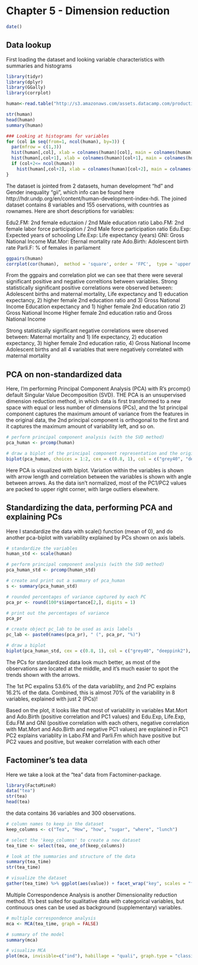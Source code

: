 # Chapter 5 -  Dimension reduction


```r
date()
```


## Data lookup

First loading the dataset and looking variable characteristics with summaries and histograms

```r
library(tidyr)
library(dplyr)
library(GGally)
library(corrplot)

human<-read.table("http://s3.amazonaws.com/assets.datacamp.com/production/course_2218/datasets/human2.txt", header = T, sep = ",")

str(human)
head(human)
summary(human)

### Looking at histograms for variables
for (col in seq(from=1, ncol(human), by=3)) {
  par(mfrow = c(1,3))
  hist(human[,col], xlab = colnames(human)[col], main = colnames(human)[col] )
  hist(human[,col+1], xlab = colnames(human)[col+1], main = colnames(human)[col+1])
  if (col+2<= ncol(human)) 
    hist(human[,col+2], xlab = colnames(human)[col+2], main = colnames(human)[col+2])
}


```

The dataset is jointed from 2 datasets, human development "hd" and Gender inequality "gii", which info can be found here http://hdr.undp.org/en/content/human-development-index-hdi. The joined dataset contains 8 variables and 155 oservations, with countries as rownames. Here are short descriptions for variables:

Edu2.FM:      2nd female eductaion / 2nd Male education ratio
Labo.FM:      2nd female labor force participation / 2nd Male force participation ratio
Edu.Exp:      Expected years of schooling 
Life.Exp:     Life expectancy (years)
GNI:          Gross National Income 
Mat.Mor:      Eternal mortality rate
Ado.Birth:    Adolescent birth rate
Parli.F:      % of females in parliament

```r
ggpairs(human)
corrplot(cor(human),  method = 'square', order = 'FPC',  type = 'upper', diag = FALSE)
```

From the ggpairs and correlation plot we can see that there were several significant positive and negative correltions between variables.
Strong statistically significant positive correlations were observed between:
Adolescent births and maternal mortality, 
Life expectancy and 1) education expectancy, 2) higher female 2nd education ratio and 3) Gross National Income
Education expectancy and 1) higher female 2nd education ratio 2) Gross National Income
Higher female 2nd education ratio and Gross National Income

Strong statistically significant negative correlations were observed between:
Maternal mortality and 1) life expectancy, 2) education expectancy, 3) higher female 2nd education ratio, 4) Gross National Income
Adolescent births and all 4 variables that were negatively correlated with maternal mortality

## PCA on non-standardized data

Here, I'm performing Principal Component Analysis (PCA) with R's prcomp() default Singular Value Decomposition (SVD). THE PCA is an unsupervised dimension reduction method, in which data is first transformed to a new space with equal or less number of dimensions (PCs), and the 1st principal component captures the maximum amount of variance from the features in the original data, the 2nd principal component is orthogonal to the first and it captures the maximum amount of variability left, and so on. 
```r
# perform principal component analysis (with the SVD method)
pca_human <- prcomp(human)

# draw a biplot of the principal component representation and the original variables
biplot(pca_human, choices = 1:2, cex = c(0.8, 1), col = c("grey40", "deeppink2"))

```
Here PCA is visualized with biplot. Variation within the variables is shown with arrow length and correlation between the variables is shown with angle between arrows. As the data isn't normalized, most of the PC1/PC2 values are packed to upper right corner, with large outliers elsewhere.

## Standardizing the data, performing PCA and explaining PCs

Here I standardize the data with scale() function (mean of 0), and do another pca-biplot with variability explained by PCs shown on axis labels.  

```r
# standardize the variables
human_std <- scale(human)

# perform principal component analysis (with the SVD method)
pca_human_std <- prcomp(human_std)

# create and print out a summary of pca_human
s <- summary(pca_human_std)

# rounded percentages of variance captured by each PC
pca_pr <- round(100*s$importance[2,], digits = 1) 

# print out the percentages of variance
pca_pr

# create object pc_lab to be used as axis labels
pc_lab <- paste0(names(pca_pr), " (", pca_pr, "%)")

# draw a biplot
biplot(pca_human_std, cex = c(0.8, 1), col = c("grey40", "deeppink2"), xlab = pc_lab[1], ylab = pc_lab[2])

```
The PCs for standardized data look much better, as most of the observations are located at the middle, and it's much easier to spot the trends shown with the arrows.  

The 1st PC expalins 53.6% of the data variablilty, and 2nd PC explains 16.2% of the data. Combined, this is almost 70% of the variability in 8 variables, explained with just 2 (PCs)! 

Based on the plot, it looks like that most of variability in variables Mat.Mort and Ado.Birth (positive correlation and PC1 values) and Edu.Exp, Life.Exp, Edu.FM and GNI (positive correlation with each others, negative correlation with Mat.Mort and Ado.Birth and negative PC1 values) are explained in PC1
PC2 explains variablity in Labo.FM and Parli.Fm which have positive but PC2 vaues and positive, but weaker correlation with each other 

## Factominer's tea  data

Here we take a look at the "tea" data from Factominer-package. 

```r
library(FactoMineR)
data("tea")
str(tea)
head(tea)
```

the data contains 36 variables and 300 observations.

```r
# column names to keep in the dataset
keep_columns <- c("Tea", "How", "how", "sugar", "where", "lunch")

# select the 'keep_columns' to create a new dataset
tea_time <- select(tea, one_of(keep_columns))

# look at the summaries and structure of the data
summary(tea_time)
str(tea_time)

# visualize the dataset
gather(tea_time) %>% ggplot(aes(value)) + facet_wrap("key", scales = "free") + geom_bar() + theme(axis.text.x = element_text(angle = 45, hjust = 1, size = 8))

```
Multiple Correspondence Analysis is another Dimensionality reduction method. It's best suited for qualitative data with categorical variables, but continuous ones can be used as background (supplementary) variables. 

```r

# multiple correspondence analysis
mca <- MCA(tea_time, graph = FALSE)

# summary of the model
summary(mca)

# visualize MCA
plot(mca, invisible=c("ind"), habillage = "quali", graph.type = "classic")
```
